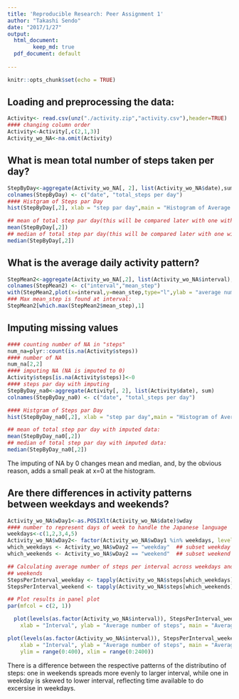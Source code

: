 ```yaml
---
title: 'Reproducible Research: Peer Assignment 1'
author: "Takashi Sendo"
date: "2017/1/27"
output:
  html_document:
        keep_md: true
  pdf_document: default
  
---
```


```r
knitr::opts_chunk$set(echo = TRUE)

```

## Loading and preprocessing the data:

```r
Activity<- read.csv(unz("./activity.zip","activity.csv"),header=TRUE)
#### changing column order
Activity<-Activity[,c(2,1,3)]
Activity_wo_NA<-na.omit(Activity)

```

## What is mean total number of steps taken per day?

```r

StepByDay<-aggregate(Activity_wo_NA[, 2], list(Activity_wo_NA$date),sum)
colnames(StepByDay) <- c("date", "total_steps per day")
#### Histgram of Steps par Day
hist(StepByDay[,2], xlab = "step par day",main = "Histogram of Average Steps by Day",breaks = 10)

## mean of total step par day(this will be compared later with one with imputed data):
mean(StepByDay[,2])
## median of total step par day(this will be compared later with one with imputed data):
median(StepByDay[,2])

```

## What is the average daily activity pattern?

```r
StepMean2<-aggregate(Activity_wo_NA[,2], list(Activity_wo_NA$interval), mean)
colnames(StepMean2) <- c("interval","mean_step")
with(StepMean2,plot(x=interval,y=mean_step,type="l",ylab = "average number of steps taken, average across all days",xlab="5-minute interval",main="Interval vs. Average Step"))
### Max mean_step is found at interval:
StepMean2[which.max(StepMean2$mean_step),1]
```

## Imputing missing values

```r
#### counting number of NA in "steps"
num_na=plyr::count(is.na(Activity$steps))
#### number of NA
num_na[2,2]
#### imputing NA (NA is imputed to 0)
Activity$steps[is.na(Activity$steps)]<-0
#### steps par day with imputing
StepByDay_na0<-aggregate(Activity[, 2], list(Activity$date), sum)
colnames(StepByDay_na0) <- c("date", "total_steps per day")

#### Histgram of Steps par Day
hist(StepByDay_na0[,2], xlab = "step par day",main = "Histogram of Average Steps by Day with imputed data",breaks = 10)

## mean of total step par day with imputed data:
mean(StepByDay_na0[,2])
## median of total step par day with imputed data:
median(StepByDay_na0[,2])

```

The imputing of NA by 0 changes mean and median, and, by the obvious reason, adds a small peak at x=0 at the histogram.

## Are there differences in activity patterns between weekdays and weekends?
```r
Activity_wo_NA$wDay1<-as.POSIXlt(Activity_wo_NA$date)$wday
#### number to represent days of week to handle the Japanese language
weekdays<-c(1,2,3,4,5)
Activity_wo_NA$wDay2<- factor(Activity_wo_NA$wDay1 %in% weekdays, levels=c(FALSE, TRUE), labels=c('weekend','weekday') )
which_weekdays <- Activity_wo_NA$wDay2 == "weekday"  ## subset weekday rows
which_weekends <- Activity_wo_NA$wDay2 == "weekend"  ## subset weekend rows

## Calculating average number of steps per interval across weekdays and
## weekends
StepsPerInterval_weekday <- tapply(Activity_wo_NA$steps[which_weekdays], as.factor(Activity_wo_NA$interval[which_weekdays]),mean, na.rm = T)
StepsPerInterval_weekend <- tapply(Activity_wo_NA$steps[which_weekends], as.factor(Activity_wo_NA$interval[which_weekends]), mean, na.rm = T)

## Plot results in panel plot
par(mfcol = c(2, 1))

  plot(levels(as.factor(Activity_wo_NA$interval)), StepsPerInterval_weekday, type = "l", 
    xlab = "Interval", ylab = "Average number of steps", main = "Average number of steps per interval in weekday", ylim = range(0:400), xlim = range(0:2400))

plot(levels(as.factor(Activity_wo_NA$interval)), StepsPerInterval_weekend, type = "l", 
    xlab = "Interval", ylab = "Average number of steps", main = "Average number of steps per interval in weekend", 
    ylim = range(0:400), xlim = range(0:2400))


```

There is a difference between the respective patterns of the distributino of steps: one in weekends spreads more evenly to larger interval, while one in weekday is skewed to lower interval, reflecting time available to do excersise in weekdays.